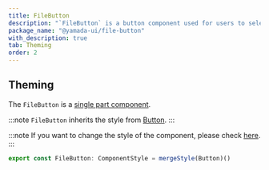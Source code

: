 ```yaml
---
title: FileButton
description: "`FileButton` is a button component used for users to select files."
package_name: "@yamada-ui/file-button"
with_description: true
tab: Theming
order: 2
---
```


## Theming

The `FileButton` is a [single part component](/styled-system/theming/component-styles#single-part-components).

:::note
`FileButton` inherits the style from [Button](/components/forms/button).
:::

:::note
If you want to change the style of the component, please check [here](/styled-system/theming/customize-theme#changing-the-style-of-components).
:::

```ts
export const FileButton: ComponentStyle = mergeStyle(Button)()
```
